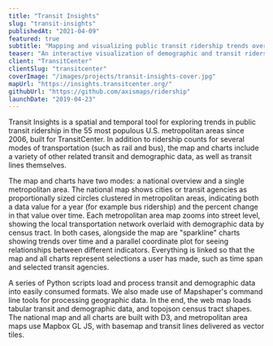 ```yaml
---
title: "Transit Insights"
slug: "transit-insights"
publishedAt: "2021-04-09"
featured: true
subtitle: "Mapping and visualizing public transit ridership trends over time"
teaser: "An interactive visualization of demographic and transit ridership trends over time in 55 US metropolitan areas."
client: "TransitCenter"
clientSlug: "transitcenter"
coverImage: "/images/projects/transit-insights-cover.jpg"
mapUrl: "https://insights.transitcenter.org/"
githubUrl: "https://github.com/axismaps/ridership"
launchDate: "2019-04-23"
---
```


Transit Insights is a spatial and temporal tool for exploring trends in public transit ridership in the 55 most populous U.S. metropolitan areas since 2006, built for TransitCenter. In addition to ridership counts for several modes of transportation (such as rail and bus), the map and charts include a variety of other related transit and demographic data, as well as transit lines themselves.

The map and charts have two modes: a national overview and a single metropolitan area. The national map shows cities or transit agencies as proportionally sized circles clustered in metropolitan areas, indicating both a data value for a year (for example bus ridership) and the percent change in that value over time. Each metropolitan area map zooms into street level, showing the local transportation network overlaid with demographic data by census tract. In both cases, alongside the map are "sparkline" charts showing trends over time and a parallel coordinate plot for seeing relationships between different indicators. Everything is linked so that the map and all charts represent selections a user has made, such as time span and selected transit agencies.

A series of Python scripts load and process transit and demographic data into easily consumed formats. We also made use of Mapshaper's command line tools for processing geographic data. In the end, the web map loads tabular transit and demographic data, and topojson census tract shapes. The national map and all charts are built with D3, and metropolitan area maps use Mapbox GL JS, with basemap and transit lines delivered as vector tiles.